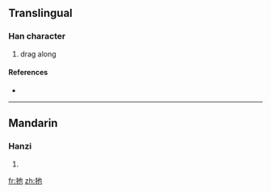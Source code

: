 ==Translingual==

===Han character===
{{Han char|rn=64|rad=手|as=03|sn=6|four=5401<sub>2</sub>|canj=手心木 (QPD)}}

# drag along

====References====
* {{Han ref|kx=0418.050|dkj=11805|dj=0764.220|hdz=31832.050|uh=6261|ud=25185|bh=C9E6|bd=51686}}

----

==Mandarin==

===Hanzi===
{{cmn-hanzi|pin=[[chǐ]] ([[chi3]]), [[tuō]] ([[tuo1]]), [[yǐ]] ([[yi3]])|wg=ch'ih<sup>3</sup>, t'o<sup>1</sup>, i<sup>3</sup>}}

# {{defn|Mandarin}}

[[fr:扡]]
[[zh:扡]]